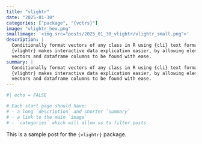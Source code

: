 ```yaml
---
title: "vlightr"
date: "2025-01-30"
categories: ["package", "{vctrs}"]
image: "vlightr_hex.png"
smallimage: '<img src="posts/2025_01_30_vlightr/vlightr_small.png">'
description: |
  Conditionally format vectors of any class in R using {cli} text formatting.
  {vlightr} makes interactive data explication easier, by allowing elements of
  vectors and dataframe columns to be found with ease.
summary: |
  Conditionally format vectors of any class in R using {cli} text formatting.
  {vlightr} makes interactive data explication easier, by allowing elements of
  vectors and dataframe columns to be found with ease.
---
```


```r
#| echo = FALSE

# Each start page should have:
# - a long `description` and shorter `summary`
# - a link to the main `image`
# - `categories` which will allow us to filter posts
```

This is a sample post for the `{vlightr}` package.
